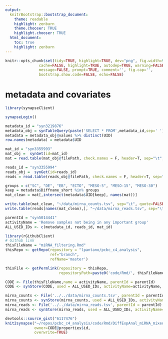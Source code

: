 ```yaml
---
output:
  knitrBootstrap::bootstrap_document:
    theme: readable
    highlight: zenburn
    theme.chooser: TRUE
    highlight.chooser: TRUE
  html_document:
    toc: true
    highlight: zenburn
---
```


```r
knitr::opts_chunk$set(tidy=TRUE, highlight=TRUE, dev="png", fig.width=9,fig.heigh=9,
               cache=FALSE, highlight=TRUE, autodep=TRUE, warning=FALSE, error=FALSE,
               message=FALSE, prompt=TRUE, comment='', fig.cap='',
               bootstrap.show.code=FALSE, echo=FALSE)
```


# metadata and covariates

```r
library(synapseClient)

synapseLogin()

metadata_id = "syn3219876"
metadata_obj = synTableQuery(paste('SELECT * FROM',metadata_id,sep=' '))
metadata = metadata_obj@values %>% distinct(UID)
row.names(metadata) = metadata$UID

mat_id = "syn3355993"
mat_obj =  synGet(id=mat_id)
mat = read.table(mat_obj@filePath, check.names = F, header=T, sep="\t", row.names=1)

reads_id = "syn3355994"
reads_obj =  synGet(id=reads_id)
reads = read.table(reads_obj@filePath, check.names = F, header=T, sep="\t", row.names=1)

```

```r
groups = c("SC", "DE", "EB", "ECTO", "MESO-5", "MESO-15", "MESO-30")
keep = metadata$Diffname_short %in% groups
mat_clean = mat[,intersect(metadata$UID[keep], names(mat))]
```

```r
write.table(mat_clean, "~/data/mirna_counts.tsv", sep="\t", quote=FALSE)
write.table(reads[names(mat_clean),], "~/data/mirna_reads.tsv", sep="\t", quote=FALSE)
```


```r
parentId = "syn5014441"
activityName = 'Remove samples not being in any important group'
ALL_USED_IDs <- c(metadata_id, reads_id, mat_id)

library(rGithubClient)
# Github link
thisFileName = "miRNA_filtering.Rmd"
thisRepo <- getRepo(repository = "lpantano/pcbc_c4_analysis", 
                    ref="branch", 
                    refName='master')

thisFile <- getPermlink(repository = thisRepo,
                        repositoryPath=paste0('code/Rmd/', thisFileName))

CODE <- File(thisFileName,name = activityName, parentId = parentId)
CODE <- synStore(CODE, used = ALL_USED_IDs, activityName=activityName, executed=thisFile)

mirna_counts <- File('../../data/mirna_counts.tsv', parentId = parentId)
mirna_counts <- synStore(mirna_counts, used = ALL_USED_IDs, activityName=activityName, executed=CODE, )
mirna_reads <- File('../../data/mirna_reads.tsv', parentId = parentId)
mirna_reads <- synStore(mirna_reads, used = ALL_USED_IDs, activityName=activityName, executed=CODE, )

```

```r
devtools::source_gist("6117476")
knit2synapse("~/repos/pcbc_c4_analysis/code/Rmd/DiffExpAnal_miRNA_mixedEffects_All.Rmd",
             owner=CODE@properties$id,
             overwrite=TRUE)
```

